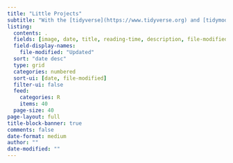 ```yaml
---
title: "Little Projects"
subtitle: "With the [tidyverse](https://www.tidyverse.org) and [tidymodels](https://www.tidymodels.org) at their {{< fa regular heart >}}"
listing:
  contents: .
  fields: [image, date, title, reading-time, description, file-modified]
  field-display-names:
    file-modified: "Updated"
  sort: "date desc"
  type: grid
  categories: numbered
  sort-ui: [date, file-modified]
  filter-ui: false
  feed: 
    categories: R
    items: 40
  page-size: 40
page-layout: full
title-block-banner: true
comments: false
date-format: medium
author: ""
date-modified: ""
---
```

